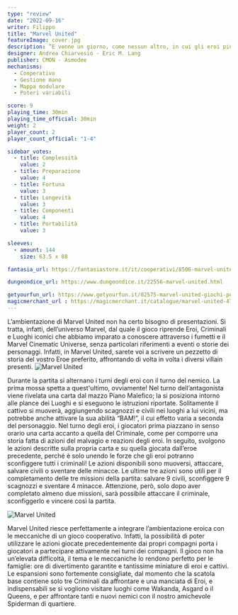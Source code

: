 ```yaml
---
type: "review"
date: "2022-09-16"
writer: Filippo
title: "Marvel United"
featureImage: cover.jpg
description: ”E venne un giorno, come nessun altro, in cui gli eroi più potenti della Terra si unirono contro una minaccia comune."
designer: Andrea Chiarvesio - Eric M. Lang
publisher: CMON - Asmodee
mechanisms:
  - Cooperativo
  - Gestione mano
  - Mappa modulare
  - Poteri variabili

score: 9
playing_time: 30min
playing_time_official: 30min
weight: 2
player_count: 2
player_count_official: "1-4"

sidebar_votes:
  - title: Complessità
    value: 2
  - title: Preparazione
    value: 4
  - title: Fortuna
    value: 3
  - title: Longevità
    value: 3
  - title: Componenti
    value: 4
  - title: Portabilità
    value: 3

sleeves:
  - amount: 144
    size: 63.5 x 88

fantasia_url: https://fantasiastore.it/it/cooperativi/8506-marvel-united.html

dungeondice_url: https://www.dungeondice.it/22556-marvel-united.html

getyourfun_url: https://www.getyourfun.it/02575-marvel-united-giochi-per-famiglia.html
magicmerchant_url : https://magicmerchant.it/catalogue/marvel-united-47986/
---
```


<Setting>
L’ambientazione di Marvel United non ha certo bisogno di presentazioni. Si tratta, infatti, dell’universo Marvel, dal quale il gioco riprende Eroi, Criminali e Luoghi iconici che abbiamo imparato a conoscere attraverso i fumetti e il Marvel Cinematic Universe, senza particolari riferimenti a eventi o storie dei personaggi. Infatti, in Marvel United, sarete voi a scrivere un pezzetto di storia del vostro Eroe preferito, affrontando di volta in volta i diversi villain presenti.

</Setting>

<img src="./game1.jpg" alt="Marvel United" />

<Rules>

Durante la partita si alternano i turni degli eroi con il turno del nemico. La prima mossa spetta a quest'ultimo, ovviamente!
Nel turno dell’antagonista viene rivelata una carta dal mazzo Piano Malefico; la si posiziona intorno alle plance dei Luoghi e si eseguono le istruzioni riportate. Solitamente il cattivo si muoverà, aggiungendo scagnozzi e civili nei luoghi a lui vicini, ma potrebbe anche attivare la sua abilità “BAM!”, il cui effetto varia a seconda del personaggio.
Nel turno degli eroi, i giocatori prima piazzano in senso orario una carta accanto a quella del Criminale, come per comporre una storia fatta di azioni del malvagio e reazioni degli eroi. In seguito, svolgono le azioni descritte sulla propria carta e su quella giocata dall’eroe precedente, perché è solo unendo le forze che gli eroi potranno sconfiggere tutti i criminali!
Le azioni disponibili sono muoversi, attaccare, salvare civili o sventare delle minacce. Le ultime tre azioni sono utili per il completamento delle tre missioni della partita: salvare 9 civili, sconfiggere 9 scagnozzi e sventare 4 minacce. Attenzione, però, solo dopo aver completato almeno due missioni, sarà possibile attaccare il criminale, sconfiggerlo e vincere così la partita.

</Rules>

<img src="./game2.jpg" alt="Marvel United" />

<Feedback>

Marvel United riesce perfettamente a integrare l’ambientazione eroica con le meccaniche di un gioco <Link to='/mechanisms/cooperativo/'>cooperativo</Link>. Infatti, la possibilità di poter utilizzare le azioni giocate precedentemente dai propri compagni porta i giocatori a partecipare attivamente nei turni dei compagni.
Il gioco non ha un’elevata difficoltà, il tema e le meccaniche lo rendono perfetto per le famiglie: ore di divertimento garantite e tantissime miniature di eroi e cattivi. Le espansioni sono fortemente consigliate, dal momento che la scatola base contiene solo tre Criminali da affrontare e una manciata di Eroi, e indispensabili se si vogliono visitare luoghi come Wakanda, Asgard o il Queens, e per affrontare tanti e nuovi nemici con il nostro amichevole Spiderman di quartiere.

</Feedback>

<Instagram id="CikKE_JDivF" />
